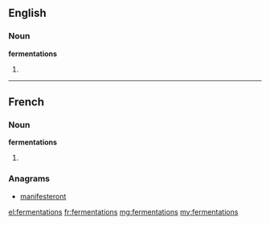 ==English==

===Noun===
'''fermentations'''

# {{plural of|fermentation}}

----

==French==

===Noun===
'''fermentations''' {{f}}

# {{plural of|fermentation|lang=fr}}

===Anagrams===
* [[manifesteront#French|manifesteront]]

[[el:fermentations]]
[[fr:fermentations]]
[[mg:fermentations]]
[[my:fermentations]]